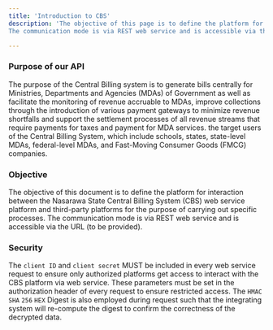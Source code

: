 ```yaml
---
title: 'Introduction to CBS'
description: 'The objective of this page is to define the platform for interaction between the Nasarawa State Central Billing System (CBS) web service platform and third-party platforms for the purpose of carrying out specific processes. 
The communication mode is via REST web service and is accessible via the URL (to be provided).'

---
```



### Purpose of our API


The purpose of the Central Billing system is to generate bills centrally for Ministries, Departments and Agencies (MDAs) of Government as well as 
facilitate the monitoring of revenue accruable to MDAs, improve collections through the introduction of various payment gateways to minimize 
revenue shortfalls and support the settlement processes of all revenue streams that require payments for taxes and payment for MDA services.
the target users of the Central Billing System, which include schools, states, state-level MDAs, federal-level MDAs, and Fast-Moving Consumer Goods (FMCG) companies.


### Objective
The objective of this document is to define the platform for interaction between the Nasarawa State Central Billing System (CBS) web service platform and third-party platforms for the purpose of carrying out specific processes. 
The communication mode is via REST web service and is accessible via the URL (to be provided).


### Security
The `client ID` and `client secret` MUST be included in every web service request to ensure only authorized platforms get access to interact with the CBS platform via web service. 
These parameters must be set in the authorization header of every request to ensure restricted access.
The `HMAC` `SHA` `256` `HEX` Digest is also employed during request such that the integrating system will re-compute the digest to confirm the correctness of the decrypted data.